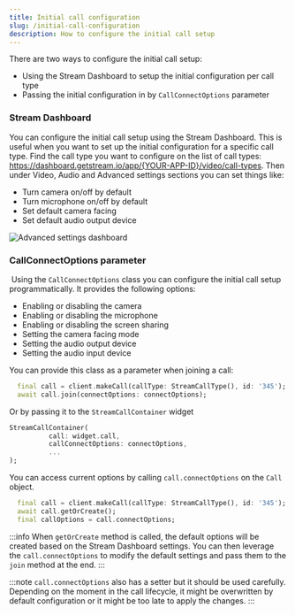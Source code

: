 ```yaml
---
title: Initial call configuration
slug: /initial-call-configuration
description: How to configure the initial call setup
---
```


There are two ways to configure the initial call setup:
* Using the Stream Dashboard to setup the initial configuration per call type
* Passing the initial configuration in by `CallConnectOptions` parameter

### Stream Dashboard

You can configure the initial call setup using the Stream Dashboard. This is useful when you want to set up the initial configuration for a specific call type.
Find the call type you want to configure on the list of call types: https://dashboard.getstream.io/app/{YOUR-APP-ID}/video/call-types. Then under Video, Audio and Advanced settings sections you can set things like:

* Turn camera on/off by default
* Turn microphone on/off by default
* Set default camera facing
* Set default audio output device

![Advanced settings dashboard](../assets/core_concepts/advanced-settings.png)

### CallConnectOptions parameter
​
Using the `CallConnectOptions` class you can configure the initial call setup programmatically. It provides the following options:

* Enabling or disabling the camera
* Enabling or disabling the microphone
* Enabling or disabling the screen sharing
* Setting the camera facing mode
* Setting the audio output device
* Setting the audio input device

You can provide this class as a parameter when joining a call:

```dart
  final call = client.makeCall(callType: StreamCallType(), id: '345');
  await call.join(connectOptions: connectOptions);
```

Or by passing it to the `StreamCallContainer` widget

```dart
StreamCallContainer(
          call: widget.call,
          callConnectOptions: connectOptions,
          ...
);
```

You can access current options by calling `call.connectOptions` on the `Call` object.

```dart
  final call = client.makeCall(callType: StreamCallType(), id: '345');
  await call.getOrCreate();
  final callOptions = call.connectOptions;
```

:::info
  When `getOrCreate` method is called, the default options will be created based on the Stream Dashboard settings.
  You can then leverage the `call.connectOptions` to modify the default settings and pass them to the `join` method at the end.
:::

:::note
  `call.connectOptions` also has a setter but it should be used carefully. Depending on the moment in the call lifecycle, it might be overwritten by default configuration or it might be too late to apply the changes.
:::